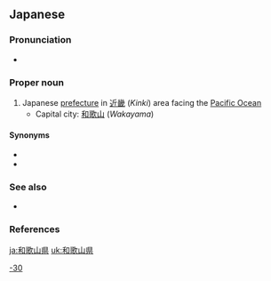 ==Japanese==
{{ja-kanjitab|わ|か|やま|けん}}
{{wikipedia|Wakayama Prefecture}}
{{wikipedia|lang=ja}}

===Pronunciation===
* {{ja-pron|わかやまけん|acc=4|acc_ref=NHK}}

===Proper noun===
{{ja-pos|わかやま けん|kyu=和歌山縣|proper}}

# Japanese [[prefecture]] in [[近畿]] (''Kinki'') area facing the [[Pacific Ocean]]
#* Capital city: [[和歌山]] (''Wakayama'')

====Synonyms====
* {{ja-r|紀伊|^きい}}
* {{ja-r|紀州|^きしゅう}}

===See also===
* {{list:prefectures of Japan/ja}}

===References===
<references/>

[[Category:ja:Prefectures of Japan|-30]]

[[ja:和歌山県]]
[[uk:和歌山県]]